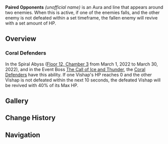 {{Status Infobox
|type=Auras
|icon=Icon Revive Teammate
|effect=Revives a fallen opponent if its comrades are not defeated within a set time frame.
}}
'''Paired Opponents''' ''(unofficial name)'' is an Aura and line that appears around two enemies. When this is active, if one of the enemies falls, and the other enemy is not defeated within a set timeframe, the fallen enemy will revive with a set amount of HP.

==Overview==
===Coral Defenders===
In the Spiral Abyss ([[Spiral Abyss/Floors/2022-03-01|Floor 12, Chamber 3]] from March 1, 2022 to March 30, 2022), and in the Event Boss [[The Call of Ice and Thunder]], the [[Coral Defenders]] have this ability. If one Vishap's HP reaches 0 and the other Vishap is not defeated within the next 10 seconds, the defeated Vishap will be revived with 40% of its Max HP.

==Gallery==
{{Preview
|size=300px
|file=Bathysmal Vishap Herd Soul Link
|caption=Coral Defenders Revival
}}

==Change History==
{{Change History|2.5}}

==Navigation==
{{Combat Navbox|Combat}}